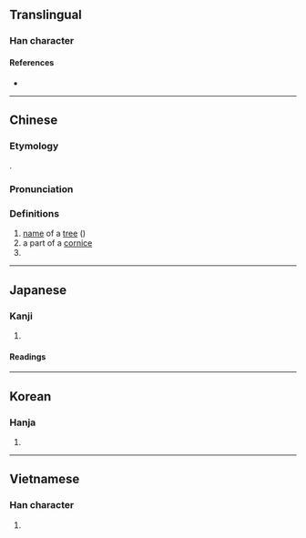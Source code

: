 {{also|栾|灤}}
{{character info/new}}
==Translingual==

===Han character===
{{Han char|rn=75|rad=木|as=19|sn=23|canj=VFD|four=22904|ids=⿱䜌木}}

====References====
* {{Han ref|kx=0564.010|dkj=15947|dj=0953.050|hdz=21324.150|uh=6B12|ud=27410|bh=F7E1|bd=63457}}

----

==Chinese==
{{zh-forms|s=栾}}

===Etymology===
{{Han etyl}}
{{Han compound|䜌|木|c1=p|c2=s|ls=psc|t2=tree}}.

===Pronunciation===
{{zh-pron
|m=luán
|c=lyun4
|mc=y
|oc=y
|ma=
|cat=pn,n
}}

===Definitions===
{{zh-hanzi}}

# [[name]] of a [[tree]] ({{taxlink|Koelreuteria paniculata|species|ver=180130}})
# a part of a [[cornice]] {{rfv-sense|zh}}
# {{surname|zh}}

----

==Japanese==
{{ja-kanji forms|栾|欒}}

===Kanji===
{{ja-kanji|grade=|rs=木19|shin=栾}}

# {{rfdef|ja|sort=木19}}

====Readings====
{{ja-readings
|goon=らん
|kanon=らん
|kun=おうち-<あふち-, ひじき-<ひぢき-, まどか-, まるい-
}}

----

==Korean==

===Hanja===
{{ko-hanja|hangeul=[[란]]>[[난]]|eumhun=|rv=ran>nan|mr=ran>nan|y=lan>nan}}

# {{rfdef|ko|sort=木19}}

----

==Vietnamese==

===Han character===
{{vi-hantu|[[loan]]|rs=木19}}

# {{rfdef|vi|sort=木19}}